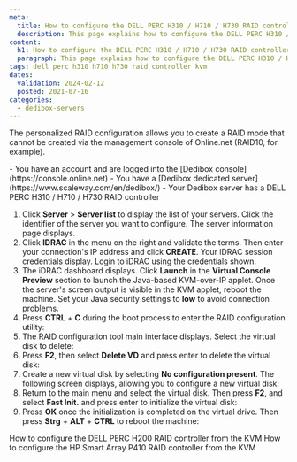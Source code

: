 ```yaml
---
meta:
  title: How to configure the DELL PERC H310 / H710 / H730 RAID controller from the KVM
  description: This page explains how to configure the DELL PERC H310 / H710 / H730 RAID controller from the KVM
content:
  h1: How to configure the DELL PERC H310 / H710 / H730 RAID controller from the KVM
  paragraph: This page explains how to configure the DELL PERC H310 / H710 / H730 RAID controller from the KVM
tags: dell perc h310 h710 h730 raid controller kvm
dates:
  validation: 2024-02-12
  posted: 2021-07-16
categories:
  - dedibox-servers
---
```


The personalized RAID configuration allows you to create a RAID mode that cannot be created via the management console of Online.net (RAID10, for example).

<Message type="requirement">
  - You have an account and are logged into the [Dedibox console](https://console.online.net)
  - You have a [Dedibox dedicated server](https://www.scaleway.com/en/dedibox/)
  - Your Dedibox server has a DELL PERC H310 / H710 / H730 RAID controller
</Message>

1. Click **Server** > **Server list** to display the list of your servers. Click the identifier of the server you want to configure. The server information page displays.
2. Click **IDRAC** in the menu on the right and validate the terms. Then enter your connection's IP address and click **CREATE**. Your iDRAC session credentials display. Login to iDRAC using the credentials shown.
3. The iDRAC dashboard displays. Click **Launch** in the **Virtual Console Preview** section to launch the Java-based KVM-over-IP applet. Once the server's screen output is visible in the KVM applet, reboot the machine.
    <Message type="tip">
      Set your Java security settings to **low** to avoid connection problems.
    </Message>
4. Press **CTRL** + **C** during the boot process to enter the RAID configuration utility:
    <Lightbox src="scaleway_h310_01.webp" alt="" />
5. The RAID configuration tool main interface displays. Select the virtual disk to delete:
    <Lightbox src="scaleway_h310_02.webp" alt="" />
6. Press **F2**, then select **Delete VD** and press enter to delete the virtual disk:
    <Lightbox src="scaleway_h310_03.webp" alt="" />
7. Create a new virtual disk by selecting **No configuration present**. The following screen displays, allowing you to configure a new virtual disk:
    <Lightbox src="scaleway_h310_04.webp" alt="" />
8. Return to the main menu and select the virtual disk. Then press **F2**, and select **Fast Init.** and press enter to initialize the virtual disk:
    <Lightbox src="scaleway_h310_05.webp" alt="" />
7. Press **OK** once the initialization is completed on the virtual drive. Then press **Strg** + **ALT** + **CTRL** to reboot the machine:
    <Lightbox src="scaleway_h310_06.webp" alt="" />


<Navigation title="See also">
  <PreviousButton to="/dedibox/hardware/how-to/configure-raid-kvm-h200/">How to configure the DELL PERC H200 RAID controller from the KVM</PreviousButton>
  <NextButton to="/dedibox/hardware/how-to/configure-raid-kvm-p410/">How to configure the HP Smart Array P410 RAID controller from the KVM</NextButton>
</Navigation>